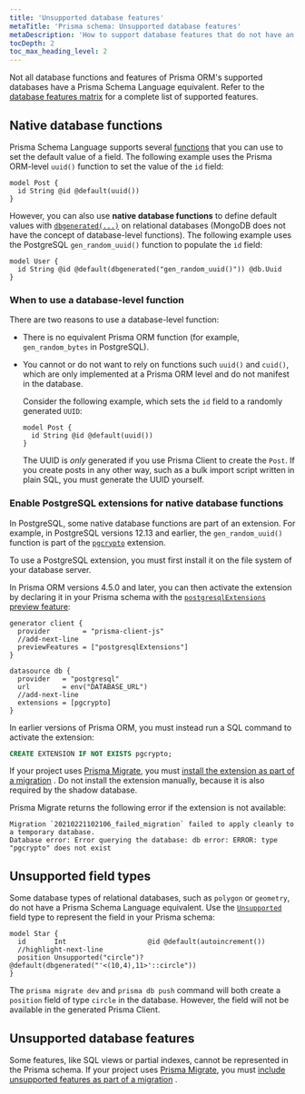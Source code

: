 ```yaml
---
title: 'Unsupported database features'
metaTitle: 'Prisma schema: Unsupported database features'
metaDescription: 'How to support database features that do not have an equivalent syntax in Prisma Schema Language.'
tocDepth: 2
toc_max_heading_level: 2
---
```


<TopBlock>

Not all database functions and features of Prisma ORM's supported databases have a Prisma Schema Language equivalent. Refer to the [database features matrix](/orm/reference/database-features) for a complete list of supported features.

</TopBlock>

## Native database functions

Prisma Schema Language supports several [functions](/orm/reference/prisma-schema-reference#attribute-functions) that you can use to set the default value of a field. The following example uses the Prisma ORM-level `uuid()` function to set the value of the `id` field:

```prisma
model Post {
  id String @id @default(uuid())
}
```

However, you can also use **native database functions** to define default values with [`dbgenerated(...)`](/orm/reference/prisma-schema-reference#dbgenerated) on relational databases (MongoDB does not have the concept of database-level functions). The following example uses the PostgreSQL `gen_random_uuid()` function to populate the `id` field:

```prisma
model User {
  id String @id @default(dbgenerated("gen_random_uuid()")) @db.Uuid
}
```

### When to use a database-level function

There are two reasons to use a database-level function:

- There is no equivalent Prisma ORM function (for example, `gen_random_bytes` in PostgreSQL).
- You cannot or do not want to rely on functions such `uuid()` and `cuid()`, which are only implemented at a Prisma ORM level and do not manifest in the database.

  Consider the following example, which sets the `id` field to a randomly generated `UUID`:

  ```prisma
  model Post {
    id String @id @default(uuid())
  }
  ```

  The UUID is _only_ generated if you use Prisma Client to create the `Post`. If you create posts in any other way, such as a bulk import script written in plain SQL, you must generate the UUID yourself.

### Enable PostgreSQL extensions for native database functions

In PostgreSQL, some native database functions are part of an extension. For example, in PostgreSQL versions 12.13 and earlier, the `gen_random_uuid()` function is part of the [`pgcrypto`](https://www.postgresql.org/docs/10/pgcrypto.html) extension.

To use a PostgreSQL extension, you must first install it on the file system of your database server.

In Prisma ORM versions 4.5.0 and later, you can then activate the extension by declaring it in your Prisma schema with the [`postgresqlExtensions` preview feature](/orm/prisma-schema/postgresql-extensions):

```prisma file=schema.prisma highlight=3,9;add showLineNumbers
generator client {
  provider        = "prisma-client-js"
  //add-next-line
  previewFeatures = ["postgresqlExtensions"]
}

datasource db {
  provider   = "postgresql"
  url        = env("DATABASE_URL")
  //add-next-line
  extensions = [pgcrypto]
}
```

In earlier versions of Prisma ORM, you must instead run a SQL command to activate the extension:

```sql
CREATE EXTENSION IF NOT EXISTS pgcrypto;
```

If your project uses [Prisma Migrate](/orm/prisma-migrate), you must [install the extension as part of a migration](/orm/prisma-migrate/workflows/native-database-functions) . Do not install the extension manually, because it is also required by the shadow database.

Prisma Migrate returns the following error if the extension is not available:

```
Migration `20210221102106_failed_migration` failed to apply cleanly to a temporary database.
Database error: Error querying the database: db error: ERROR: type "pgcrypto" does not exist
```

## Unsupported field types

Some database types of relational databases, such as `polygon` or `geometry`, do not have a Prisma Schema Language equivalent. Use the [`Unsupported`](/orm/reference/prisma-schema-reference#unsupported) field type to represent the field in your Prisma schema:

```prisma highlight=3;normal
model Star {
  id       Int                    @id @default(autoincrement())
  //highlight-next-line
  position Unsupported("circle")? @default(dbgenerated("'<(10,4),11>'::circle"))
}
```

The `prisma migrate dev` and `prisma db push` command will both create a `position` field of type `circle` in the database. However, the field will not be available in the generated Prisma Client.

## Unsupported database features

Some features, like SQL views or partial indexes, cannot be represented in the Prisma schema. If your project uses [Prisma Migrate](/orm/prisma-migrate), you must [include unsupported features as part of a migration](/orm/prisma-migrate/workflows/unsupported-database-features) .
